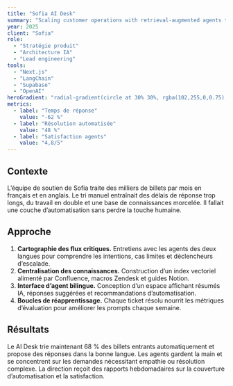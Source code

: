 ```yaml
---
title: "Sofia AI Desk"
summary: "Scaling customer operations with retrieval-augmented agents that triage requests in real time."
year: 2025
client: "Sofia"
role:
  - "Stratégie produit"
  - "Architecture IA"
  - "Lead engineering"
tools:
  - "Next.js"
  - "LangChain"
  - "Supabase"
  - "OpenAI"
heroGradient: "radial-gradient(circle at 30% 30%, rgba(102,255,0,0.75), rgba(8,12,8,0.95))"
metrics:
  - label: "Temps de réponse"
    value: "-62 %"
  - label: "Résolution automatisée"
    value: "48 %"
  - label: "Satisfaction agents"
    value: "4,8/5"
---
```


## Contexte

L’équipe de soutien de Sofia traite des milliers de billets par mois en français et en anglais. Le tri manuel entraînait des délais de réponse trop longs, du travail en double et une base de connaissances morcelée. Il fallait une couche d’automatisation sans perdre la touche humaine.

## Approche

1. **Cartographie des flux critiques.** Entretiens avec les agents des deux langues pour comprendre les intentions, cas limites et déclencheurs d’escalade.
2. **Centralisation des connaissances.** Construction d’un index vectoriel alimenté par Confluence, macros Zendesk et guides Notion.
3. **Interface d’agent bilingue.** Conception d’un espace affichant résumés IA, réponses suggérées et recommandations d’automatisation.
4. **Boucles de réapprentissage.** Chaque ticket résolu nourrit les métriques d’évaluation pour améliorer les prompts chaque semaine.

## Résultats

Le AI Desk trie maintenant 68 % des billets entrants automatiquement et propose des réponses dans la bonne langue. Les agents gardent la main et se concentrent sur les demandes nécessitant empathie ou résolution complexe. La direction reçoit des rapports hebdomadaires sur la couverture d’automatisation et la satisfaction.
